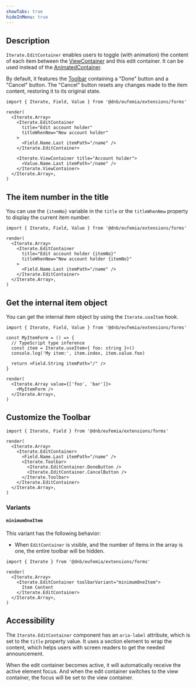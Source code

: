 ```yaml
---
showTabs: true
hideInMenu: true
---
```


## Description

`Iterate.EditContainer` enables users to toggle (with animation) the content of each item between the [ViewContainer](/uilib/extensions/forms/Iterate/ViewContainer/) and this edit container. It can be used instead of the [AnimatedContainer](/uilib/extensions/forms/Iterate/AnimatedContainer/).

By default, it features the [Toolbar](/uilib/extensions/forms/Iterate/Toolbar/) containing a "Done" button and a "Cancel" button. The "Cancel" button resets any changes made to the item content, restoring it to its original state.

```tsx
import { Iterate, Field, Value } from '@dnb/eufemia/extensions/forms'

render(
  <Iterate.Array>
    <Iterate.EditContainer
      title="Edit account holder"
      titleWhenNew="New account holder"
    >
      <Field.Name.Last itemPath="/name" />
    </Iterate.EditContainer>

    <Iterate.ViewContainer title="Account holder">
      <Value.Name.Last itemPath="/name" />
    </Iterate.ViewContainer>
  </Iterate.Array>,
)
```

## The item number in the title

You can use the `{itemNo}` variable in the `title` or the `titleWhenNew` property to display the current item number.

```tsx
import { Iterate, Field, Value } from '@dnb/eufemia/extensions/forms'

render(
  <Iterate.Array>
    <Iterate.EditContainer
      title="Edit account holder {itemNo}"
      titleWhenNew="New account holder {itemNo}"
    >
      <Field.Name.Last itemPath="/name" />
    </Iterate.EditContainer>
  </Iterate.Array>,
)
```

## Get the internal item object

You can get the internal item object by using the `Iterate.useItem` hook.

```tsx
import { Iterate, Field, Value } from '@dnb/eufemia/extensions/forms'

const MyItemForm = () => {
  // TypeScript type inference
  const item = Iterate.useItem<{ foo: string }>()
  console.log('My item:', item.index, item.value.foo)

  return <Field.String itemPath="/" />
}

render(
  <Iterate.Array value={['foo', 'bar']}>
    <MyItemForm />
  </Iterate.Array>,
)
```

## Customize the Toolbar

```tsx
import { Iterate, Field } from '@dnb/eufemia/extensions/forms'

render(
  <Iterate.Array>
    <Iterate.EditContainer>
      <Field.Name.Last itemPath="/name" />
      <Iterate.Toolbar>
        <Iterate.EditContainer.DoneButton />
        <Iterate.EditContainer.CancelButton />
      </Iterate.Toolbar>
    </Iterate.EditContainer>
  </Iterate.Array>,
)
```

### Variants

#### `minimumOneItem`

This variant has the following behavior:

- When `EditContainer` is visible, and the number of items in the array is one, the entire toolbar will be hidden.

```tsx
import { Iterate } from '@dnb/eufemia/extensions/forms'

render(
  <Iterate.Array>
    <Iterate.EditContainer toolbarVariant="minimumOneItem">
      Item Content
    </Iterate.EditContainer>
  </Iterate.Array>,
)
```

## Accessibility

The `Iterate.EditContainer` component has an `aria-label` attribute, which is set to the `title` property value. It uses a section element to wrap the content, which helps users with screen readers to get the needed announcement.

When the edit container becomes active, it will automatically receive the active element focus. And when the edit container switches to the view container, the focus will be set to the view container.
